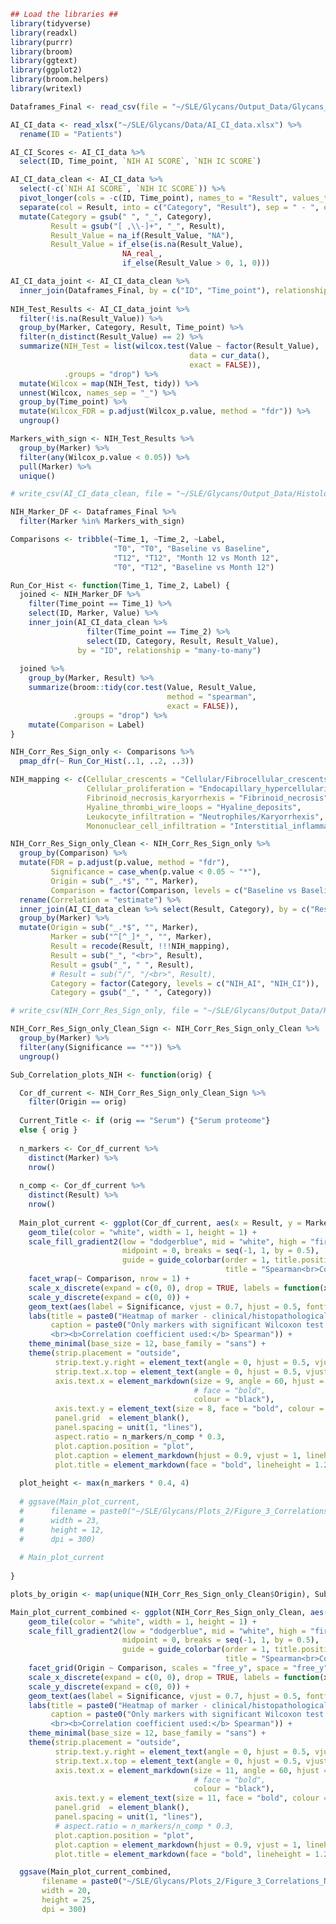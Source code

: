```r

## Load the libraries ##
library(tidyverse)
library(readxl)
library(purrr)
library(broom)
library(ggtext)
library(ggplot2)
library(broom.helpers)
library(writexl)

```

```r

Dataframes_Final <- read_csv(file = "~/SLE/Glycans/Output_Data/Glycans_marker_data_total.csv") 

AI_CI_data <- read_xlsx("~/SLE/Glycans/Data/AI_CI_data.xlsx") %>% 
  rename(ID = "Patients")

AI_CI_Scores <- AI_CI_data %>% 
  select(ID, Time_point, `NIH AI SCORE`, `NIH IC SCORE`)

AI_CI_data_clean <- AI_CI_data %>% 
  select(-c(`NIH AI SCORE`, `NIH IC SCORE`)) %>% 
  pivot_longer(cols = -c(ID, Time_point), names_to = "Result", values_to = "Result_Value") %>% 
  separate(col = Result, into = c("Category", "Result"), sep = " - ", extra = "merge") %>% 
  mutate(Category = gsub(" ", "_", Category), 
         Result = gsub("[ ,\\-]+", "_", Result),
         Result_Value = na_if(Result_Value, "NA"),
         Result_Value = if_else(is.na(Result_Value), 
                         NA_real_, 
                         if_else(Result_Value > 0, 1, 0))) 

AI_CI_data_joint <- AI_CI_data_clean %>%
  inner_join(Dataframes_Final, by = c("ID", "Time_point"), relationship = "many-to-many") 
  
NIH_Test_Results <- AI_CI_data_joint %>%
  filter(!is.na(Result_Value)) %>%
  group_by(Marker, Category, Result, Time_point) %>%
  filter(n_distinct(Result_Value) == 2) %>%
  summarize(NIH_Test = list(wilcox.test(Value ~ factor(Result_Value),
                                        data = cur_data(),
                                        exact = FALSE)),
            .groups = "drop") %>%
  mutate(Wilcox = map(NIH_Test, tidy)) %>%
  unnest(Wilcox, names_sep = "_") %>%
  group_by(Time_point) %>%
  mutate(Wilcox_FDR = p.adjust(Wilcox_p.value, method = "fdr")) %>%
  ungroup() 

Markers_with_sign <- NIH_Test_Results %>%
  group_by(Marker) %>%
  filter(any(Wilcox_p.value < 0.05)) %>%
  pull(Marker) %>%
  unique()

# write_csv(AI_CI_data_clean, file = "~/SLE/Glycans/Output_Data/Histology_data.csv")

```


```r

NIH_Marker_DF <- Dataframes_Final %>% 
  filter(Marker %in% Markers_with_sign)

Comparisons <- tribble(~Time_1, ~Time_2, ~Label, 
                       "T0", "T0", "Baseline vs Baseline", 
                       "T12", "T12", "Month 12 vs Month 12",
                       "T0", "T12", "Baseline vs Month 12")

Run_Cor_Hist <- function(Time_1, Time_2, Label) {
  joined <- NIH_Marker_DF %>%
    filter(Time_point == Time_1) %>%
    select(ID, Marker, Value) %>%
    inner_join(AI_CI_data_clean %>% 
                 filter(Time_point == Time_2) %>% 
                 select(ID, Category, Result, Result_Value),
               by = "ID", relationship = "many-to-many")
  
  joined %>%
    group_by(Marker, Result) %>%
    summarize(broom::tidy(cor.test(Value, Result_Value, 
                                   method = "spearman", 
                                   exact = FALSE)),
              .groups = "drop") %>%
    mutate(Comparison = Label)
}

NIH_Corr_Res_Sign_only <- Comparisons %>%
  pmap_dfr(~ Run_Cor_Hist(..1, ..2, ..3)) 

NIH_mapping <- c(Cellular_crescents = "Cellular/Fibrocellular_crescents",
                 Cellular_proliferation = "Endocapillary_hypercellularity",
                 Fibrinoid_necrosis_karyorrhexis = "Fibrinoid_necrosis",
                 Hyaline_thrombi_wire_loops = "Hyaline_deposits",
                 Leukocyte_infiltration = "Neutrophiles/Karyorrhexis",
                 Mononuclear_cell_infiltration = "Interstitial_inflammation")

NIH_Corr_Res_Sign_only_Clean <- NIH_Corr_Res_Sign_only %>% 
  group_by(Comparison) %>% 
  mutate(FDR = p.adjust(p.value, method = "fdr"), 
         Significance = case_when(p.value < 0.05 ~ "*"), 
         Origin = sub("_.*$", "", Marker), 
         Comparison = factor(Comparison, levels = c("Baseline vs Baseline", "Month 12 vs Month 12", "Baseline vs Month 12"))) %>% 
  rename(Correlation = "estimate") %>% 
  inner_join(AI_CI_data_clean %>% select(Result, Category), by = c("Result"), relationship = "many-to-many") %>% 
  group_by(Marker) %>% 
  mutate(Origin = sub("_.*$", "", Marker), 
         Marker = sub("^[^_]*_", "", Marker), 
         Result = recode(Result, !!!NIH_mapping), 
         Result = sub("_", "<br>", Result), 
         Result = gsub("_", " ", Result), 
         # Result = sub("/", "/<br>", Result),
         Category = factor(Category, levels = c("NIH_AI", "NIH_CI")),
         Category = gsub("_", " ", Category)) 

# write_csv(NIH_Corr_Res_Sign_only, file = "~/SLE/Glycans/Output_Data/Histology_Marker_Correlations.csv")

```


```r

NIH_Corr_Res_Sign_only_Clean_Sign <- NIH_Corr_Res_Sign_only_Clean %>%
  group_by(Marker) %>% 
  filter(any(Significance == "*")) %>% 
  ungroup()

Sub_Correlation_plots_NIH <- function(orig) {

  Cor_df_current <- NIH_Corr_Res_Sign_only_Clean_Sign %>% 
    filter(Origin == orig) 
  
  Current_Title <- if (orig == "Serum") {"Serum proteome"} 
  else { orig }
  
  n_markers <- Cor_df_current %>% 
    distinct(Marker) %>% 
    nrow()
  
  n_comp <- Cor_df_current %>% 
    distinct(Result) %>% 
    nrow()
    
  Main_plot_current <- ggplot(Cor_df_current, aes(x = Result, y = Marker, fill = Correlation)) +
    geom_tile(color = "white", width = 1, height = 1) +
    scale_fill_gradient2(low = "dodgerblue", mid = "white", high = "firebrick", 
                         midpoint = 0, breaks = seq(-1, 1, by = 0.5), 
                         guide = guide_colorbar(order = 1, title.position = "top", title.hjust = 0, 
                                                title = "Spearman<br>Correlation", title.theme = element_markdown(face = "bold"))) +
    facet_wrap(~ Comparison, nrow = 1) +
    scale_x_discrete(expand = c(0, 0), drop = TRUE, labels = function(x) str_wrap(x, width = 6)) +
    scale_y_discrete(expand = c(0, 0)) +
    geom_text(aes(label = Significance, vjust = 0.7, hjust = 0.5, fontface = "bold")) +
    labs(title = paste0("Heatmap of marker - clinical/histopathological feature correlations<br>Group: ", Current_Title), x = NULL, y = NULL, 
         caption = paste0("Only markers with significant Wilcoxon test results are shown
         <br><b>Correlation coefficient used:</b> Spearman")) +
    theme_minimal(base_size = 12, base_family = "sans") +
    theme(strip.placement = "outside",
          strip.text.y.right = element_text(angle = 0, hjust = 0.5, vjust = 0.5, face  = "bold"),
          strip.text.x.top = element_text(angle = 0, hjust = 0.5, vjust = 0.5, face  = "bold"),
          axis.text.x = element_markdown(size = 9, angle = 60, hjust = 1, vjust = 1, 
                                         # face = "bold", 
                                         colour = "black"), 
          axis.text.y = element_text(size = 8, face = "bold", colour = "black"),
          panel.grid  = element_blank(), 
          panel.spacing = unit(1, "lines"),
          aspect.ratio = n_markers/n_comp * 0.3,
          plot.caption.position = "plot", 
          plot.caption = element_markdown(hjust = 0.9, vjust = 1, lineheight = 1.3),
          plot.title = element_markdown(face = "bold", lineheight = 1.2))
  
  plot_height <- max(n_markers * 0.4, 4)
  
  # ggsave(Main_plot_current,
  #      filename = paste0("~/SLE/Glycans/Plots_2/Figure_3_Correlations_NIH/Correlations_NIH_", orig,".jpeg"),
  #      width = 23,
  #      height = 12,
  #      dpi = 300)
  
  # Main_plot_current
  
}

plots_by_origin <- map(unique(NIH_Corr_Res_Sign_only_Clean$Origin), Sub_Correlation_plots_NIH)

```


```r


Main_plot_current_combined <- ggplot(NIH_Corr_Res_Sign_only_Clean, aes(x = Result, y = Marker, fill = Correlation)) +
    geom_tile(color = "white", width = 1, height = 1) +
    scale_fill_gradient2(low = "dodgerblue", mid = "white", high = "firebrick", 
                         midpoint = 0, breaks = seq(-1, 1, by = 0.5), 
                         guide = guide_colorbar(order = 1, title.position = "top", title.hjust = 0, 
                                                title = "Spearman<br>Correlation", title.theme = element_markdown(face = "bold"))) +
    facet_grid(Origin ~ Comparison, scales = "free_y", space = "free_y") +
    scale_x_discrete(expand = c(0, 0), drop = TRUE, labels = function(x) str_wrap(x, width = 6)) +
    scale_y_discrete(expand = c(0, 0)) +
    geom_text(aes(label = Significance, vjust = 0.7, hjust = 0.5, fontface = "bold")) +
    labs(title = paste0("Heatmap of marker - clinical/histopathological feature correlations"), x = NULL, y = NULL, 
         caption = paste0("Only markers with significant Wilcoxon test results are shown
         <br><b>Correlation coefficient used:</b> Spearman")) +
    theme_minimal(base_size = 12, base_family = "sans") +
    theme(strip.placement = "outside",
          strip.text.y.right = element_text(angle = 0, hjust = 0.5, vjust = 0.5, face  = "bold"),
          strip.text.x.top = element_text(angle = 0, hjust = 0.5, vjust = 0.5, face  = "bold"),
          axis.text.x = element_markdown(size = 11, angle = 60, hjust = 1, vjust = 1,
                                         # face = "bold", 
                                         colour = "black"), 
          axis.text.y = element_text(size = 11, face = "bold", colour = "black"),
          panel.grid  = element_blank(), 
          panel.spacing = unit(1, "lines"),
          # aspect.ratio = n_markers/n_comp * 0.3,
          plot.caption.position = "plot", 
          plot.caption = element_markdown(hjust = 0.9, vjust = 1, lineheight = 1.3),
          plot.title = element_markdown(face = "bold", lineheight = 1.2))

  ggsave(Main_plot_current_combined,
       filename = paste0("~/SLE/Glycans/Plots_2/Figure_3_Correlations_NIH/Correlations_NIH_Combined.jpeg"),
       width = 20,
       height = 25,
       dpi = 300)

```

